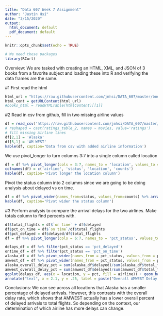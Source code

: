 ```yaml
---
title: "Data 607 Week 7 Assignment"
author: "Justin Hsi"
date: "3/15/2020"
output:
  html_document: default
  pdf_document: default
---
```



```r
knitr::opts_chunk$set(echo = TRUE)
```

```r
# We need these packages
library(RCurl)
```

Overview:
We are tasked with creating an HTML, XML, and JSON of 3 books from a favorite subject and loading these into R and verifying the data frames are the same.


#1
First read the html
```r
html_url = "https://raw.githubusercontent.com/jmhsi/DATA_607/master/books.html"
html_cont = getURLContent(html_url)
#books_html = readHTMLTable(htmlContent)[[1]]

```

#2
Read in csv from github, fill in two missing airline values
```r
df = read_csv('https://raw.githubusercontent.com/jmhsi/DATA_607/master/flights.csv')
# reshaped = cast(ratings_table_2, names ~ movies, value='ratings')
# fill missing Airline lines
df[2,1] = 'Alaska'
df[5,1] = 'AM WEST'
kable(df, caption='Data from csv with added airline information')
```

We use pivot_longer to turn columns 3:7 into a single column called location
```r
df = df %>% pivot_longer(cols = 3:7, names_to = 'location', values_to ='counts', values_drop_na = TRUE)
colnames(df) = c('airline', 'status', 'location', 'counts')
kable(df, caption='Pivot longer the location column')
```

Pivot the status column into 2 columns since we are going to be doing analysis about delayed vs on time.
```r
df = df %>% pivot_wider(names_from=status, values_from=counts) %>% arrange(airline)
kable(df, caption='Pivot wider the status column')
```

#3
Perform analysis to compare the arrival delays for the two airlines.
Make totals column to find percents with.
```r
df$total_flights = df$`on time` + df$delayed
df$pct_on_time = df$`on time`/df$total_flights
df$pct_delayed = df$delayed/df$total_flights
df = df %>% pivot_longer(cols = 6:7, names_to = 'pct_status', values_to = 'pct')
```

```r
delays_df = df %>% filter(pct_status == 'pct_delayed')
ontime_df = df %>% filter(pct_status == 'pct_on_time')
alaska_df = df %>% pivot_wider(names_from = pct_status, values_from = pct) %>% filter(airline == 'Alaska')
amwest_df = df %>% pivot_wider(names_from = pct_status, values_from = pct) %>% filter(airline == 'AM WEST')
alaska_overall_delay_pct = sum(alaska_df$delayed)/sum(alaska_df$total_flights)
amwest_overall_delay_pct = sum(amwest_df$delayed)/sum(amwest_df$total_flights)
ggplot(delays_df, aes(x = location, y = pct, fill = airline)) + geom_bar(stat = 'identity', position = 'dodge') + ylab("pct_delays") + annotate("text", x = 2, y = .28, label = paste("Overall Alaska Delay Rate:", alaska_overall_delay_pct)) +
annotate("text", x = 2.1, y = .25, label = paste("Overall AMWEST Delay Rate:", amwest_overall_delay_pct))
```

Conclusions:
We can see across all locations that Alaska has a smaller percentage of delayed arrivals.
However, this contrasts with the overall delay rate, which shows that AMWEST actually
has a lower overall percent of delayed arrivals to total flights. So depending on the
context, our determination of which airline has more delays can change.

